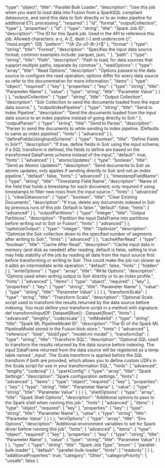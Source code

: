   "type": "object",
  "title": "Parallel Bulk Loader",
  "description": "Use this job when you want to load data into Fusion from a SparkSQL compliant datasource, and send this data to Solr directly or to an index pipeline for additional ETL processing.",
  "required": [
    "id",
    "format",
    "outputCollection",
    "type"
  ],
  "properties": {
    "id": {
      "type": "string",
      "title": "Spark Job ID",
      "description": "The ID for this Spark job. Used in the API to reference this job. Allowed characters: a-z, A-Z, dash (-) and underscore (_)",
      "maxLength": 128,
      "pattern": "^[A-Za-z0-9_\\-]+$"
    },
    "format": {
      "type": "string",
      "title": "Format",
      "description": "Specifies the input data source format; common examples include: parquet, json, "
    },
    "path": {
      "type": "string",
      "title": "Path",
      "description": "Path to load; for data sources that support multiple paths, separate by commas"
    },
    "readOptions": {
      "type": "array",
      "title": "Read Options",
      "description": "Options passed to the data source to configure the read operation; options differ for every data source so refer to the documentation for more information.",
      "items": {
        "type": "object",
        "required": [
          "key"
        ],
        "properties": {
          "key": {
            "type": "string",
            "title": "Parameter Name"
          },
          "value": {
            "type": "string",
            "title": "Parameter Value"
          }
        }
      }
    },
    "outputCollection": {
      "type": "string",
      "title": "Output Collection",
      "description": "Solr Collection to send the documents loaded from the input data source."
    },
    "outputIndexPipeline": {
      "type": "string",
      "title": "Send to Index Pipeline",
      "description": "Send the documents loaded from the input data source to an index pipeline instead of going directly to Solr."
    },
    "outputParser": {
      "type": "string",
      "title": "Send to Parser",
      "description": "Parser to send the documents to while sending to index pipeline. (Defaults to same as index pipeline)",
      "hints": [
        "advanced"
      ]
    },
    "defineFieldsUsingInputSchema": {
      "type": "boolean",
      "title": "Define Fields in Solr?",
      "description": "If true, define fields in Solr using the input schema; if a SQL transform is defined, the fields to define are based on the transformed DataFrame schema instead of the input.",
      "default": true,
      "hints": [
        "advanced"
      ]
    },
    "atomicUpdates": {
      "type": "boolean",
      "title": "Send as Atomic Updates?",
      "description": "Send documents to Solr as atomic updates; only applies if sending directly to Solr and not an index pipeline.",
      "default": false,
      "hints": [
        "advanced"
      ]
    },
    "timestampFieldName": {
      "type": "string",
      "title": "Timestamp Field Name",
      "description": "Name of the field that holds a timestamp for each document; only required if using timestamps to filter new rows from the input source.",
      "hints": [
        "advanced"
      ]
    },
    "clearDatasource": {
      "type": "boolean",
      "title": "Clear Existing Documents",
      "description": "If true, delete any documents indexed in Solr by previous runs of this job. Default is false.",
      "default": false,
      "hints": [
        "advanced"
      ]
    },
    "outputPartitions": {
      "type": "integer",
      "title": "Output Partitions",
      "description": "Partition the input DataFrame into partitions before writing out to Solr or Fusion",
      "hints": [
        "advanced"
      ]
    },
    "optimizeOutput": {
      "type": "integer",
      "title": "Optimize",
      "description": "Optimize the Solr collection down to the specified number of segments after writing to Solr.",
      "hints": [
        "advanced"
      ]
    },
    "cacheAfterRead": {
      "type": "boolean",
      "title": "Cache After Read",
      "description": "Cache input data in memory (and disk as needed) after reading; default is false, setting to true may help stability of the job by reading all data from the input source first before transforming or writing to Solr. This could make the job run slower as it adds an intermediate write operation.",
      "default": false,
      "hints": [
        "hidden"
      ]
    },
    "writeOptions": {
      "type": "array",
      "title": "Write Options",
      "description": "Options used when writing output to Solr directly or to an index profile.",
      "hints": [
        "advanced"
      ],
      "items": {
        "type": "object",
        "required": [
          "key"
        ],
        "properties": {
          "key": {
            "type": "string",
            "title": "Parameter Name"
          },
          "value": {
            "type": "string",
            "title": "Parameter Value"
          }
        }
      }
    },
    "transformScala": {
      "type": "string",
      "title": "Transform Scala",
      "description": "Optional Scala script used to transform the results returned by the data source before indexing. You must define your transform script in a method with signature: def transform(inputDF: Dataset[Row]) : Dataset[Row]",
      "hints": [
        "advanced",
        "lengthy",
        "code/scala"
      ]
    },
    "mlModelId": {
      "type": "string",
      "title": "Spark ML PipelineModel ID",
      "description": "The ID of the Spark ML PipelineModel stored in the Fusion blob store.",
      "hints": [
        "advanced"
      ],
      "reference": "blob",
      "blobType": "model:ml-model"
    },
    "transformSql": {
      "type": "string",
      "title": "Transform SQL",
      "description": "Optional SQL used to transform the results returned by the data source before indexing. The input DataFrame returned from the data source will be registered as a temp table named '_input'. The Scala transform is applied before the SQL transform if both are provided, which allows you to define custom UDFs in the Scala script for use in your transformation SQL.",
      "hints": [
        "advanced",
        "lengthy",
        "code/sql"
      ]
    },
    "sparkConfig": {
      "type": "array",
      "title": "Spark Settings",
      "description": "Spark configuration settings.",
      "hints": [
        "advanced"
      ],
      "items": {
        "type": "object",
        "required": [
          "key"
        ],
        "properties": {
          "key": {
            "type": "string",
            "title": "Parameter Name"
          },
          "value": {
            "type": "string",
            "title": "Parameter Value"
          }
        }
      }
    },
    "shellOptions": {
      "type": "array",
      "title": "Spark Shell Options",
      "description": "Additional options to pass to the Spark shell when running this job.",
      "hints": [
        "advanced"
      ],
      "items": {
        "type": "object",
        "required": [
          "key"
        ],
        "properties": {
          "key": {
            "type": "string",
            "title": "Parameter Name"
          },
          "value": {
            "type": "string",
            "title": "Parameter Value"
          }
        }
      }
    },
    "envOptions": {
      "type": "array",
      "title": "Env Options",
      "description": "Additional environment variables to set for Spark driver before running this job",
      "hints": [
        "advanced"
      ],
      "items": {
        "type": "object",
        "required": [
          "key"
        ],
        "properties": {
          "key": {
            "type": "string",
            "title": "Parameter Name"
          },
          "value": {
            "type": "string",
            "title": "Parameter Value"
          }
        }
      }
    },
    "type": {
      "type": "string",
      "title": "Spark Job Type",
      "enum": [
        "parallel-bulk-loader"
      ],
      "default": "parallel-bulk-loader",
      "hints": [
        "readonly"
      ]
    }
  },
  "additionalProperties": true,
  "category": "Other",
  "categoryPriority": 1,
  "unsafe": false
}
